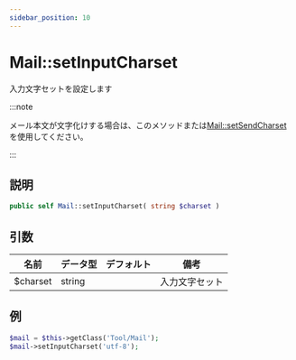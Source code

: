 ```yaml
---
sidebar_position: 10
---
```


# Mail::setInputCharset

入力文字セットを設定します

:::note

メール本文が文字化けする場合は、このメソッドまたは[Mail::setSendCharset](/docs/fegg/library/mail/methods/setsendcharset)を使用してください。

:::

## 説明

```php
public self Mail::setInputCharset( string $charset )
```

## 引数

| 名前     | データ型 | デフォルト | 備考           |
| -------- | -------- | ---------- | -------------- |
| $charset | string   |            | 入力文字セット |

## 例

```php title="Controller"
$mail = $this->getClass('Tool/Mail');
$mail->setInputCharset('utf-8');
```
